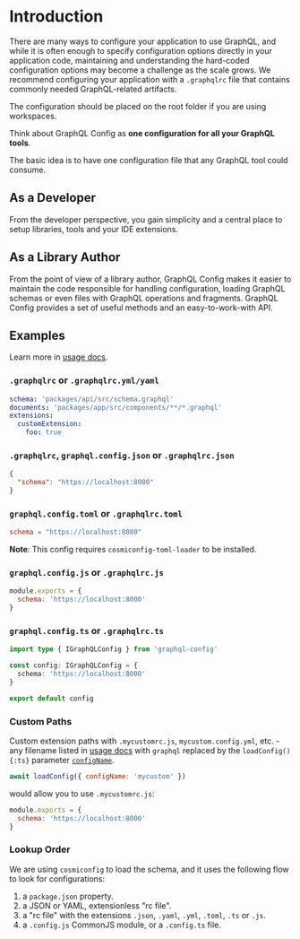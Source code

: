 
# Introduction

There are many ways to configure your application to use GraphQL, and while it is often enough to specify configuration options directly in your application code, maintaining and understanding the hard-coded configuration options may become a challenge as the scale grows. We recommend configuring your application with a `.graphqlrc` file that contains commonly needed GraphQL-related artifacts.

<Callout>The configuration should be placed on the root folder if you are using workspaces.</Callout>

Think about GraphQL Config as **one configuration for all your GraphQL tools**.

The basic idea is to have one configuration file that any GraphQL tool could consume.

## As a Developer

From the developer perspective, you gain simplicity and a central place to setup libraries, tools and your IDE extensions.

## As a Library Author

From the point of view of a library author, GraphQL Config makes it easier to maintain the code responsible for handling configuration, loading GraphQL schemas or even files with GraphQL operations and fragments. GraphQL Config provides a set of useful methods and an easy-to-work-with API.

## Examples

Learn more in [usage docs](./usage).

### `.graphqlrc` or `.graphqlrc.yml/yaml`

```yaml
schema: 'packages/api/src/schema.graphql'
documents: 'packages/app/src/components/**/*.graphql'
extensions:
  customExtension:
    foo: true
```

### `.graphqlrc`, `graphql.config.json` or `.graphqlrc.json`

```json
{
  "schema": "https://localhost:8000"
}
```

### `graphql.config.toml` or `.graphqlrc.toml`

```toml
schema = "https://localhost:8080"
```

<Callout type="warning">**Note**: This config requires `cosmiconfig-toml-loader` to be installed.</Callout>

### `graphql.config.js` or `.graphqlrc.js`

```js
module.exports = {
  schema: 'https://localhost:8000'
}
```

### `graphql.config.ts` or `.graphqlrc.ts`

```ts
import type { IGraphQLConfig } from 'graphql-config'

const config: IGraphQLConfig = {
  schema: 'https://localhost:8000'
}

export default config
```

### Custom Paths

Custom extension paths with `.mycustomrc.js`, `mycustom.config.yml`, etc. - any filename listed in [usage docs](usage) with `graphql` replaced by the `loadConfig(){:ts}` parameter [`configName`](load-config#configname).

```js
await loadConfig({ configName: 'mycustom' })
```

would allow you to use `.mycustomrc.js`:

```js
module.exports = {
  schema: 'https://localhost:8000'
}
```

### Lookup Order

We are using `cosmiconfig` to load the schema, and it uses the following flow to look for configurations:

1. a `package.json` property.
1. a JSON or YAML, extensionless "rc file".
1. a "rc file" with the extensions `.json`, `.yaml`, `.yml`, `.toml`, `.ts` or `.js`.
1. a `.config.js` CommonJS module, or a `.config.ts` file.
